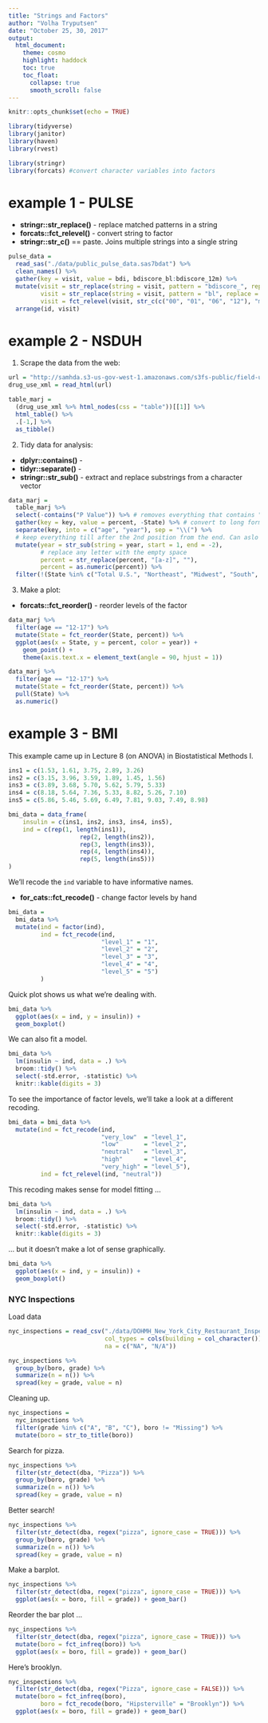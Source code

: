 ```yaml
---
title: "Strings and Factors"
author: "Volha Tryputsen"
date: "October 25, 30, 2017"
output: 
  html_document:
    theme: cosmo
    highlight: haddock
    toc: true
    toc_float:
      collapse: true
      smooth_scroll: false
---
```


```r
knitr::opts_chunk$set(echo = TRUE)
```


```r
library(tidyverse)
library(janitor)
library(haven)
library(rvest)

library(stringr)
library(forcats) #convert character variables into factors
```


# example 1 - PULSE 

* **stringr::str_replace()** - replace matched patterns in a string    
* **forcats::fct_relevel()** - convert string to factor   
* **stringr::str_c()** == paste. Joins multiple strings into a single string   

```r
pulse_data = 
  read_sas("./data/public_pulse_data.sas7bdat") %>%
  clean_names() %>%
  gather(key = visit, value = bdi, bdiscore_bl:bdiscore_12m) %>%
  mutate(visit = str_replace(string = visit, pattern = "bdiscore_", replacement = ""), # 
         visit = str_replace(string = visit, pattern = "bl", replace = "00m"),
         visit = fct_relevel(visit, str_c(c("00", "01", "06", "12"), "m"))) %>%
  arrange(id, visit)
```

# example 2 - NSDUH 

1. Scrape the data from the web:    
```r
url = "http://samhda.s3-us-gov-west-1.amazonaws.com/s3fs-public/field-uploads/2k15StateFiles/NSDUHsaeShortTermCHG2015.htm"
drug_use_xml = read_html(url)

table_marj = 
  (drug_use_xml %>% html_nodes(css = "table"))[[1]] %>%
  html_table() %>%
  .[-1,] %>%
  as_tibble()
```

2. Tidy data for analysis:  

* **dplyr::contains()** -  
* **tidyr::separate()** -  
* **stringr::str_sub()** - extract and replace substrings from a character vector    

```r
data_marj = 
  table_marj %>%
  select(-contains("P Value")) %>% # removes everything that contains "P Value"
  gather(key = key, value = percent, -State) %>% # convert to long format
  separate(key, into = c("age", "year"), sep = "\\(") %>%
  # keep everything till after the 2nd position from the end. Can aslo do end = 9
  mutate(year = str_sub(string = year, start = 1, end = -2), 
         # replace any letter with the empty space
         percent = str_replace(percent, "[a-z]", ""),
         percent = as.numeric(percent)) %>%
  filter(!(State %in% c("Total U.S.", "Northeast", "Midwest", "South", "West")))
```

3. Make a plot:  

* **forcats::fct_reorder()** - reorder levels of the factor  

```r
data_marj %>%
  filter(age == "12-17") %>% 
  mutate(State = fct_reorder(State, percent)) %>% 
  ggplot(aes(x = State, y = percent, color = year)) + 
    geom_point() + 
    theme(axis.text.x = element_text(angle = 90, hjust = 1))
```

```r
data_marj %>%
  filter(age == "12-17") %>% 
  mutate(State = fct_reorder(State, percent)) %>%
  pull(State) %>% 
  as.numeric()
```


# example 3 - BMI

This example came up in Lecture 8 (on ANOVA) in Biostatistical Methods I. 

```r
ins1 = c(1.53, 1.61, 3.75, 2.89, 3.26)
ins2 = c(3.15, 3.96, 3.59, 1.89, 1.45, 1.56)
ins3 = c(3.89, 3.68, 5.70, 5.62, 5.79, 5.33)
ins4 = c(8.18, 5.64, 7.36, 5.33, 8.82, 5.26, 7.10)
ins5 = c(5.86, 5.46, 5.69, 6.49, 7.81, 9.03, 7.49, 8.98)

bmi_data = data_frame(
    insulin = c(ins1, ins2, ins3, ins4, ins5),
    ind = c(rep(1, length(ins1)),
                    rep(2, length(ins2)),
                    rep(3, length(ins3)),
                    rep(4, length(ins4)),
                    rep(5, length(ins5)))
)
```

We'll recode the `ind` variable to have informative names.

* **for_cats::fct_recode()** - change factor levels by hand    

```r
bmi_data = 
  bmi_data %>% 
  mutate(ind = factor(ind), 
         ind = fct_recode(ind,
                          "level_1" = "1",
                          "level_2" = "2",
                          "level_3" = "3",
                          "level_4" = "4",
                          "level_5" = "5")
         )
```

Quick plot shows us what we're dealing with. 

```r
bmi_data %>% 
  ggplot(aes(x = ind, y = insulin)) + 
  geom_boxplot()
```

We can also fit a model. 

```r
bmi_data %>% 
  lm(insulin ~ ind, data = .) %>% 
  broom::tidy() %>% 
  select(-std.error, -statistic) %>% 
  knitr::kable(digits = 3)
```

To see the importance of factor levels, we'll take a look at a different recoding. 

```r
bmi_data = bmi_data %>% 
  mutate(ind = fct_recode(ind,
                          "very_low"  = "level_1",
                          "low"       = "level_2",
                          "neutral"   = "level_3",
                          "high"      = "level_4",
                          "very_high" = "level_5"),
         ind = fct_relevel(ind, "neutral"))
```

This recoding makes sense for model fitting ...

```r
bmi_data %>% 
  lm(insulin ~ ind, data = .) %>% 
  broom::tidy() %>% 
  select(-std.error, -statistic) %>% 
  knitr::kable(digits = 3)
```

... but it doesn't make a lot of sense graphically. 

```r
bmi_data %>% 
  ggplot(aes(x = ind, y = insulin)) + 
  geom_boxplot()
```




### NYC Inspections


Load data


```r
nyc_inspections = read_csv("./data/DOHMH_New_York_City_Restaurant_Inspection_Results.csv.gz",
                           col_types = cols(building = col_character()),
                           na = c("NA", "N/A"))

nyc_inspections %>% 
  group_by(boro, grade) %>% 
  summarize(n = n()) %>% 
  spread(key = grade, value = n)
```


Cleaning up.

```r
nyc_inspections =
  nyc_inspections %>%
  filter(grade %in% c("A", "B", "C"), boro != "Missing") %>% 
  mutate(boro = str_to_title(boro))
```

Search for pizza.

```r
nyc_inspections %>% 
  filter(str_detect(dba, "Pizza")) %>% 
  group_by(boro, grade) %>% 
  summarize(n = n()) %>% 
  spread(key = grade, value = n)
```

Better search!

```r
nyc_inspections %>% 
  filter(str_detect(dba, regex("pizza", ignore_case = TRUE))) %>% 
  group_by(boro, grade) %>% 
  summarize(n = n()) %>% 
  spread(key = grade, value = n)
```

Make a barplot.

```r
nyc_inspections %>% 
  filter(str_detect(dba, regex("pizza", ignore_case = TRUE))) %>%
  ggplot(aes(x = boro, fill = grade)) + geom_bar()
```

Reorder the bar plot ...

```r
nyc_inspections %>% 
  filter(str_detect(dba, regex("pizza", ignore_case = TRUE))) %>%
  mutate(boro = fct_infreq(boro)) %>% 
  ggplot(aes(x = boro, fill = grade)) + geom_bar()
```

Here's brooklyn.

```r
nyc_inspections %>% 
  filter(str_detect(dba, regex("Pizza", ignore_case = FALSE))) %>%
  mutate(boro = fct_infreq(boro),
         boro = fct_recode(boro, "Hipsterville" = "Brooklyn")) %>%
  ggplot(aes(x = boro, fill = grade)) + geom_bar()
```



